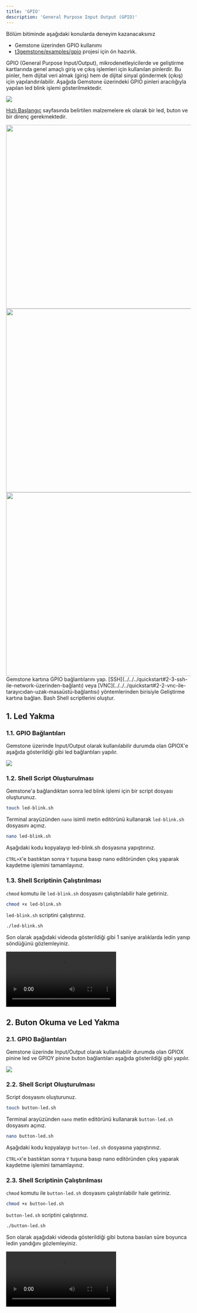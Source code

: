 ```yaml
---
title: 'GPIO'
description: 'General Purpose Input Output (GPIO)'
---
```



<Tip>
Bölüm bitiminde aşağıdaki konularda deneyim kazanacaksınız

- Gemstone üzerinden GPIO kullanımı
- [t3gemstone/examples/gpio](https://github.com/t3gemstone/examples/tree/main/gpio) projesi için ön hazırlık.
</Tip>

GPIO (General Purpose Input/Output), mikrodenetleyicilerde ve geliştirme kartlarında genel amaçlı giriş ve çıkış 
işlemleri için kullanılan pinlerdir. Bu pinler, hem dijital veri almak (giriş) hem de dijital sinyal 
göndermek (çıkış) için yapılandırılabilir. Aşağıda Gemstone üzerindeki GPIO pinleri aracılığıyla yapılan 
led blink işlemi gösterilmektedir.

<Frame caption="Todo: GPIO pinlerinin fotoğrafı">
  <img className="rounded-lg" noZoom src="/images/29-gpio.JPG" />
</Frame>

[Hızlı Başlangıç](/tr/quickstart) sayfasında belirtilen malzemelere ek olarak bir led, buton ve bir
direnç gerekmektedir.

<AccordionGroup>

  <Accordion title="Led">
    <Frame>
      <img height="500" width="800" src="/images/led.jpg" />
    </Frame>
  </Accordion>

  <Accordion title="Buton">
    <Frame>
      <img height="500" width="800" src="/images/button.jpeg" />
    </Frame>
  </Accordion>

  <Accordion title="Direnç">
    <Frame>
      <img height="500" width="800" src="/images/resistor.jpg" />
    </Frame>
  </Accordion>

</AccordionGroup>

<Steps>
  <Step title="GPIO Bağlantıları">
  Gemstone kartına GPIO bağlantılarını yap.
  </Step>

  <Step title="SSH/VNC Bağlantısı">
  [SSH](../../../quickstart#2-3-ssh-ile-network-üzerinden-bağlantı) veya
  [VNC](../../../quickstart#2-2-vnc-ile-tarayıcıdan-uzak-masaüstü-bağlantısı) yöntemlerinden birisiyle
  Geliştirme kartına bağlan.
  </Step>

  <Step title="Shell">
  Bash Shell scriptlerini oluştur.
  </Step>
</Steps>

## 1. Led Yakma

### 1.1. GPIO Bağlantıları

Gemstone üzerinde Input/Output olarak kullanılabilir durumda olan GPIOX'e aşağıda gösterildiği gibi 
led bağlantıları yapılır.

<Frame caption="Led bağlantısı">
  <img className="rounded-lg" src="/images/o1-board/22-led.png" />
</Frame>

### 1.2. Shell Script Oluşturulması

Gemstone'a bağlandıktan sonra led blink işlemi için bir script dosyası oluşturunuz.

```bash
touch led-blink.sh
```

Terminal arayüzünden `nano` isimli metin editörünü kullanarak `led-blink.sh` dosyasını açınız.

```bash
nano led-blink.sh
```

Aşağıdaki kodu kopyalayıp led-blink.sh dosyasına yapıştırınız.

<SnippetExamplesGpioScript />

`CTRL+X`'e bastıktan sonra `Y` tuşuna basıp nano editöründen çıkış yaparak kaydetme işlemini tamamlayınız. 

### 1.3. Shell Scriptinin Çalıştırılması

`chmod` komutu ile `led-blink.sh` dosyasını çalıştırılabilir hale getiriniz.

```bash
chmod +x led-blink.sh
```

`led-blink.sh` scriptini çalıştırınız.

```bash
./led-blink.sh
```

Son olarak aşağıdaki videoda gösterildiği gibi 1 saniye aralıklarda ledin yanıp söndüğünü gözlemleyiniz.

<Frame caption="Led blink uygulaması">
  <video controls className="w-full aspect-video" src=""></video>
</Frame>

## 2. Buton Okuma ve Led Yakma

### 2.1. GPIO Bağlantıları

Gemstone üzerinde Input/Output olarak kullanılabilir durumda olan GPIOX pinine led ve GPIOY pinine buton 
bağlantıları aşağıda gösterildiği gibi yapılır.

<Frame caption="Led ve Buton Bağlantısı">
  <img className="rounded-lg" src="/images/o1-board/07-buttons-breadboard.png" />
</Frame>

### 2.2. Shell Script Oluşturulması

Script dosyasını oluşturunuz.

```bash
touch button-led.sh
```

Terminal arayüzünden `nano` metin editörünü kullanarak `button-led.sh` dosyasını açınız.

```bash
nano button-led.sh
```

Aşağıdaki kodu kopyalayıp `button-led.sh` dosyasına yapıştırınız.

<SnippetExamplesLedScript />

`CTRL+X`'e bastıktan sonra `Y` tuşuna basıp nano editöründen çıkış yaparak kaydetme işlemini tamamlayınız. 

### 2.3. Shell Scriptinin Çalıştırılması

`chmod` komutu ile `button-led.sh` dosyasını çalıştırılabilir hale getiriniz.

```bash
chmod +x button-led.sh
```

`button-led.sh` scriptini çalıştırınız.

```bash
./button-led.sh
```

Son olarak aşağıdaki videoda gösterildiği gibi butona basılan süre boyunca ledin yandığını gözlemleyiniz.

<Frame caption="Buton ile led yakma">
  <video controls className="w-full aspect-video" src=""></video>
</Frame>
